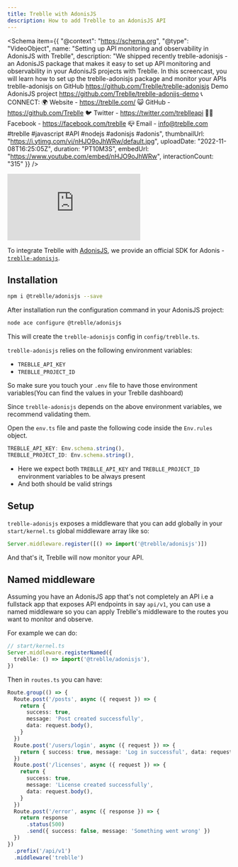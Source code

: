 ```yaml
---
title: Treblle with AdonisJS
description: How to add Treblle to an AdonisJS API
---
```



<Schema
  item={{
    "@context": "https://schema.org",
    "@type": "VideoObject",
    name: "Setting up API monitoring and observability in AdonisJS with Treblle",
    description: "We shipped recently treblle-adonisjs - an AdonisJS package that makes it easy to set up API monitoring and observability in your AdonisJS projects with Treblle.  In this screencast, you will learn how to set up the treblle-adonisjs package and monitor your APIs  treblle-adonisjs on GitHub https://github.com/Treblle/treblle-adonisjs  Demo AdonisJS project https://github.com/Treblle/treblle-adonijs-demo  📞 CONNECT: 🌍 Website - https://treblle.com/ 😺 GitHub - https://github.com/Treblle 🐦 Twitter - https://twitter.com/treblleapi 👍🏽 Facebook - https://facebook.com/treblle 📪 Email - info@treblle.com  #treblle #javascript  #API #nodejs  #adonisjs #adonis",
    thumbnailUrl: "https://i.ytimg.com/vi/nHJO9oJhWRw/default.jpg",
    uploadDate: "2022-11-08T16:25:05Z",
    duration: "PT10M3S",
    embedUrl: "https://www.youtube.com/embed/nHJO9oJhWRw",
    interactionCount: "315"
  }}
/>

<iframe
  class="w-full aspect-[16/9]"
  src="https://www.youtube.com/embed/nHJO9oJhWRw"
  aria-label="YouTube video player"
  frameborder="0"
  allow="accelerometer; autoplay; clipboard-write; encrypted-media; gyroscope; picture-in-picture; web-share"
  allowfullscreen
></iframe>

To integrate Treblle with [AdonisJS](https://adonisjs.com), we provide an official SDK for Adonis - [`treblle-adonisjs`](https://github.com/Treblle/treblle-adonisjs).

## Installation

```sh
npm i @treblle/adonisjs --save
```

After installation run the configuration command in your AdonisJS project:

```sh
node ace configure @treblle/adonisjs
```

This will create the `treblle-adonisjs` config in `config/treblle.ts`.

`treblle-adonisjs` relies on the following environment variables:

- `TREBLLE_API_KEY`
- `TREBLLE_PROJECT_ID`

So make sure you touch your `.env` file to have those environment variables(You can find the values in your Treblle dashboard)

Since `treblle-adonisjs` depends on the above environment variables, we recommend validating them.

Open the `env.ts` file and paste the following code inside the `Env.rules` object.

```ts
TREBLLE_API_KEY: Env.schema.string(),
TREBLLE_PROJECT_ID: Env.schema.string(),
```

- Here we expect both `TREBLLE_API_KEY` and `TREBLLE_PROJECT_ID` environment variables to be always present
- And both should be valid strings

## Setup

`treblle-adonisjs` exposes a middleware that you can add globally in your `start/kernel.ts` global middleware array like so:

```ts
Server.middleware.register([() => import('@treblle/adonisjs')])
```

And that's it, Treblle will now monitor your API.

## Named middleware

Assuming you have an AdonisJS app that's not completely an API i.e a fullstack app that exposes API endpoints in say `api/v1`, you can use a named middleware so you can apply Treblle's middleware to the routes you want to monitor and observe.

For example we can do:

```ts
// start/kernel.ts
Server.middleware.registerNamed({
  treblle: () => import('@treblle/adonisjs'),
})
```

Then in `routes.ts` you can have:

```ts
Route.group(() => {
  Route.post('/posts', async ({ request }) => {
    return {
      success: true,
      message: 'Post created successfully',
      data: request.body(),
    }
  })
  Route.post('/users/login', async ({ request }) => {
    return { success: true, message: 'Log in successful', data: request.body() }
  })
  Route.post('/licenses', async ({ request }) => {
    return {
      success: true,
      message: 'License created successfully',
      data: request.body(),
    }
  })
  Route.post('/error', async ({ response }) => {
    return response
      .status(500)
      .send({ success: false, message: 'Something went wrong' })
  })
})
  .prefix('/api/v1')
  .middleware('treblle')
```